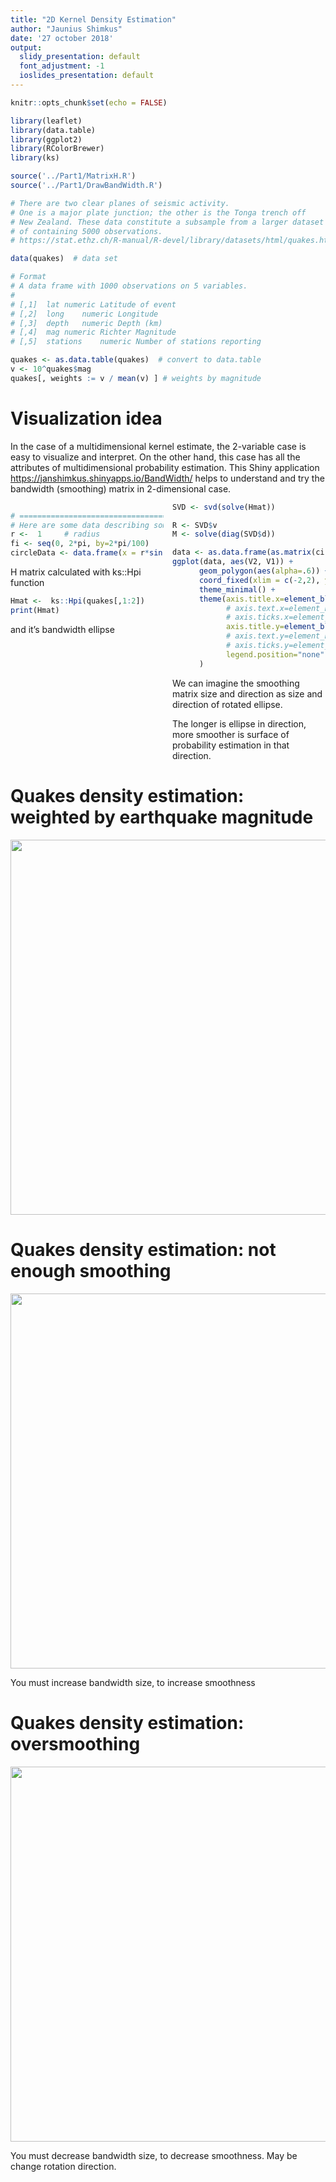 ```yaml
---
title: "2D Kernel Density Estimation"
author: "Jaunius Shimkus"
date: '27 october 2018'
output:
  slidy_presentation: default
  font_adjustment: -1
  ioslides_presentation: default
---
```


```r
knitr::opts_chunk$set(echo = FALSE)

library(leaflet)
library(data.table)
library(ggplot2)
library(RColorBrewer)
library(ks)

source('../Part1/MatrixH.R')
source('../Part1/DrawBandWidth.R')

# There are two clear planes of seismic activity. 
# One is a major plate junction; the other is the Tonga trench off 
# New Zealand. These data constitute a subsample from a larger dataset 
# of containing 5000 observations.
# https://stat.ethz.ch/R-manual/R-devel/library/datasets/html/quakes.html

data(quakes)  # data set

# Format
# A data frame with 1000 observations on 5 variables.
# 
# [,1]	lat	numeric	Latitude of event
# [,2]	long	numeric	Longitude
# [,3]	depth	numeric	Depth (km)
# [,4]	mag	numeric	Richter Magnitude
# [,5]	stations	numeric	Number of stations reporting

quakes <- as.data.table(quakes)  # convert to data.table
v <- 10^quakes$mag
quakes[, weights := v / mean(v) ] # weights by magnitude

```

# Visualization idea

<style>
  .col2 {
    columns: 2 150px;         /* number of columns and width in pixels*/
    -webkit-columns: 2 200px; /* chrome, safari */
    -moz-columns: 2 200px;    /* firefox */
  }
</style>

In the case of a multidimensional kernel estimate, the 2-variable case is easy to visualize and interpret. On the other hand, this case has all the attributes of multidimensional probability estimation. This Shiny application [https://janshimkus.shinyapps.io/BandWidth/](https://janshimkus.shinyapps.io/BandWidth/ "https://janshimkus.shinyapps.io/BandWidth/") helps to understand and try the bandwidth (smoothing) matrix in 2-dimensional case.  

<div class="col2">
```r
# ================================================
# Here are some data describing some circle for elipce draw
r <-  1     # radius
fi <- seq(0, 2*pi, by=2*pi/100)
circleData <- data.frame(x = r*sin(fi), y=r*cos(fi))

```

H matrix calculated with ks::Hpi function
```r
Hmat <-  ks::Hpi(quakes[,1:2])
print(Hmat)
```

and it's bandwidth ellipse 
```r
SVD <- svd(solve(Hmat)) 

R <- SVD$v
M <- solve(diag(SVD$d))

data <- as.data.frame(as.matrix(circleData) %*% M %*% t(R))
ggplot(data, aes(V2, V1)) + 
      geom_polygon(aes(alpha=.6)) + 
      coord_fixed(xlim = c(-2,2), ylim = c(-2,2)) +
      theme_minimal() + 
      theme(axis.title.x=element_blank(),
            # axis.text.x=element_blank(),
            # axis.ticks.x=element_blank(),
            axis.title.y=element_blank(),
            # axis.text.y=element_blank(),
            # axis.ticks.y=element_blank(),
            legend.position="none"
      )

```



We can imagine the smoothing matrix size and direction as size and direction of rotated ellipse. 

The longer is ellipse in direction, more smoother is surface of probability estimation in that direction.

</div>

# Quakes density estimation: weighted by earthquake magnitude

![](images/pic1.png){height=600}

# Quakes density estimation: not enough smoothing 

![](images/pic2.png){height=600}

You must increase bandwidth size, to increase smoothness

# Quakes density estimation: oversmoothing 

![](images/pic3.png){height=600}

You must decrease bandwidth size, to decrease smoothness. May be change rotation direction.

